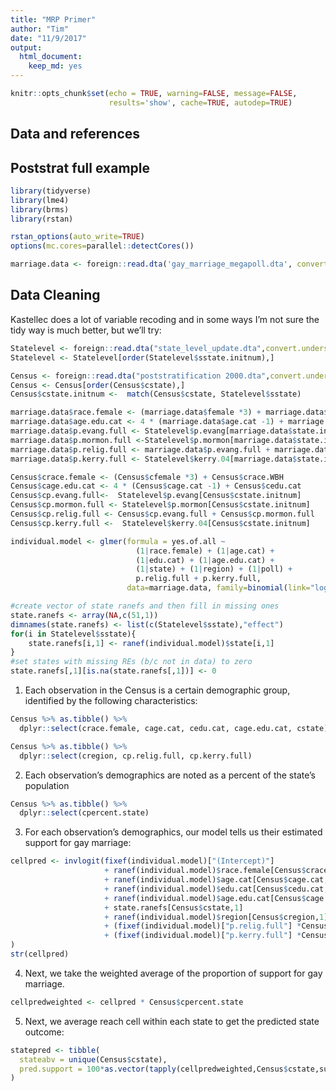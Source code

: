 ```yaml
---
title: "MRP Primer"
author: "Tim"
date: "11/9/2017"
output: 
  html_document:
    keep_md: yes
---
```


```r
knitr::opts_chunk$set(echo = TRUE, warning=FALSE, message=FALSE, 
                      results='show', cache=TRUE, autodep=TRUE)
```
## Data and references

## Poststrat full example

```r
library(tidyverse)
library(lme4)
library(brms)
library(rstan)

rstan_options(auto_write=TRUE)
options(mc.cores=parallel::detectCores())
```
```r
marriage.data <- foreign::read.dta('gay_marriage_megapoll.dta', convert.underscore=TRUE)
```

## Data Cleaning

Kastellec does a lot of variable recoding and in some ways I'm not sure the tidy way is much better, but we'll try:

```r
Statelevel <- foreign::read.dta("state_level_update.dta",convert.underscore = TRUE)
Statelevel <- Statelevel[order(Statelevel$sstate.initnum),]

Census <- foreign::read.dta("poststratification 2000.dta",convert.underscore = TRUE)
Census <- Census[order(Census$cstate),]
Census$cstate.initnum <-  match(Census$cstate, Statelevel$sstate)

marriage.data$race.female <- (marriage.data$female *3) + marriage.data$race.wbh
marriage.data$age.edu.cat <- 4 * (marriage.data$age.cat -1) + marriage.data$edu.cat
marriage.data$p.evang.full <- Statelevel$p.evang[marriage.data$state.initnum]
marriage.data$p.mormon.full <-Statelevel$p.mormon[marriage.data$state.initnum]
marriage.data$p.relig.full <- marriage.data$p.evang.full + marriage.data$p.mormon.full
marriage.data$p.kerry.full <- Statelevel$kerry.04[marriage.data$state.initnum]

Census$crace.female <- (Census$cfemale *3) + Census$crace.WBH 
Census$cage.edu.cat <- 4 * (Census$cage.cat -1) + Census$cedu.cat 
Census$cp.evang.full<-  Statelevel$p.evang[Census$cstate.initnum]
Census$cp.mormon.full <- Statelevel$p.mormon[Census$cstate.initnum]
Census$cp.relig.full <- Census$cp.evang.full + Census$cp.mormon.full
Census$cp.kerry.full <-  Statelevel$kerry.04[Census$cstate.initnum]
```

```r
individual.model <- glmer(formula = yes.of.all ~ 
                            (1|race.female) + (1|age.cat) +
                            (1|edu.cat) + (1|age.edu.cat) + 
                            (1|state) + (1|region) + (1|poll) +
                            p.relig.full + p.kerry.full, 
                          data=marriage.data, family=binomial(link="logit"))
```

```r
#create vector of state ranefs and then fill in missing ones
state.ranefs <- array(NA,c(51,1))
dimnames(state.ranefs) <- list(c(Statelevel$sstate),"effect")
for(i in Statelevel$sstate){
    state.ranefs[i,1] <- ranef(individual.model)$state[i,1]
}
#set states with missing REs (b/c not in data) to zero
state.ranefs[,1][is.na(state.ranefs[,1])] <- 0
```

1. Each observation in the Census is a certain demographic group, identified by the following characteristics:

```r
Census %>% as.tibble() %>% 
  dplyr::select(crace.female, cage.cat, cedu.cat, cage.edu.cat, cstate)

Census %>% as.tibble() %>% 
  dplyr::select(cregion, cp.relig.full, cp.kerry.full)
```

2. Each observation's demographics are noted as a percent of the state's population

```r
Census %>% as.tibble() %>% 
  dplyr::select(cpercent.state)
```

3. For each observation's demographics, our model tells us their estimated support for gay marriage:

```r
cellpred <- invlogit(fixef(individual.model)["(Intercept)"] 
                     + ranef(individual.model)$race.female[Census$crace.female,1]
                     + ranef(individual.model)$age.cat[Census$cage.cat,1] 
                     + ranef(individual.model)$edu.cat[Census$cedu.cat,1]
                     + ranef(individual.model)$age.edu.cat[Census$cage.edu.cat,1] 
                     + state.ranefs[Census$cstate,1]   
                     + ranef(individual.model)$region[Census$cregion,1] 
                     + (fixef(individual.model)["p.relig.full"] *Census$cp.relig.full)
                     + (fixef(individual.model)["p.kerry.full"] *Census$cp.kerry.full)
)
str(cellpred)
```

4. Next, we take the weighted average of the proportion of support for gay marriage. 

```r
cellpredweighted <- cellpred * Census$cpercent.state
```

5. Next, we average reach cell within each state to get the predicted state outcome: 

```r
statepred <- tibble(
  stateabv = unique(Census$cstate),
  pred.support = 100*as.vector(tapply(cellpredweighted,Census$cstate,sum))
)
```


